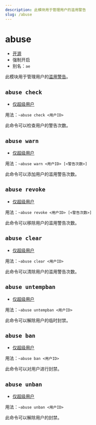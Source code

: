 ```yaml
---
description: 此模块用于管理用户的滥用警告
slug: /abuse
---
```


# abuse

-   [开源](help/faq#为什么有些模块没有开源)
-   强制开启
-   别名：`ae`

此模块用于管理用户的[滥用警告](abuse_warning)。

## `abuse check`

-   [仅超级用户](permissions)

用法：`~abuse check <用户ID>`

此命令可以检查用户的警告次数。

## `abuse warn`

-   [仅超级用户](permissions)

用法：`~abuse warn <用户ID> [<警告次数>]`

此命令可以添加用户的滥用警告次数。

## `abuse revoke`

-   [仅超级用户](permissions)

用法：`~abuse revoke <用户ID> [<警告次数>]`

此命令可以移除用户的滥用警告次数。

## `abuse clear`

-   [仅超级用户](permissions)

用法：`~abuse clear <用户ID>`

此命令可以清除用户的滥用警告次数。

## `abuse untempban`

-   [仅超级用户](permissions)

用法：`~abuse untempban <用户ID>`

此命令可以解除用户的临时封禁。

## `abuse ban`

-   [仅超级用户](permissions)

用法：`~abuse ban <用户ID>`

此命令可以对用户进行封禁。

## `abuse unban`

-   [仅超级用户](permissions)

用法：`~abuse unban <用户ID>`

此命令可以解除用户的封禁。
